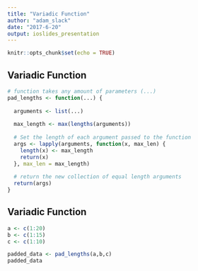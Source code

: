 ```yaml
---
title: "Variadic Function"
author: "adam_slack"
date: "2017-6-20"
output: ioslides_presentation
---
```


```r
knitr::opts_chunk$set(echo = TRUE)
```

## Variadic Function

```r
# function takes any amount of parameters (...)
pad_lengths <- function(...) {
  
  arguments <- list(...)
  
  max_length <- max(lengths(arguments))
  
  # Set the length of each argument passed to the function
  args <- lapply(arguments, function(x, max_len) {
    length(x) <- max_length
    return(x)
  }, max_len = max_length)
 
  # return the new collection of equal length arguments
  return(args)
}

```
## Variadic Function
```r
a <- c(1:20)
b <- c(1:15)
c <- c(1:10)

padded_data <- pad_lengths(a,b,c)
padded_data

```